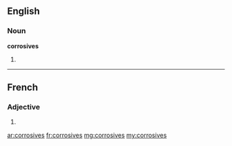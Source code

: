 ==English==

===Noun===
'''corrosives'''

# {{plural of|corrosive}}

----

==French==

===Adjective===
{{fr-adj-form}} {{f|p}}

# {{form of|feminine plural|[[corrosif]]|lang=fr}}

[[ar:corrosives]]
[[fr:corrosives]]
[[mg:corrosives]]
[[my:corrosives]]